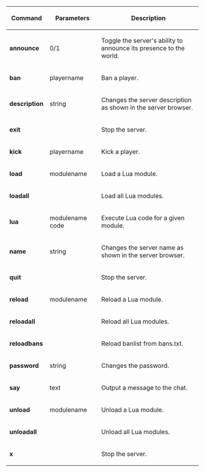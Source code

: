 {| class="wikitable"
!width="90" | '''Command'''
!width="140" | Parameters
!width="400" | Description
|-
| '''announce'''||0/1||Toggle the server's ability to announce its presence to the world.
|-
| '''ban'''||playername||Ban a player.
|-
| '''description'''||string||Changes the server description as shown in the server browser.
|-
| '''exit'''||||Stop the server.
|-
| '''kick'''||playername||Kick a player.
|-
| '''load'''||modulename||Load a Lua module.
|-
| '''loadall'''||||Load all Lua modules.
|-
| '''lua'''||modulename code||Execute Lua code for a given module.
|-
| '''name'''||string||Changes the server name as shown in the server browser.
|-
| '''quit'''||||Stop the server.
|-
| '''reload'''||modulename||Reload a Lua module.
|-
| '''reloadall'''||||Reload all Lua modules.
|-
| '''reloadbans'''||||Reload banlist from bans.txt.
|-
| '''password'''||string||Changes the password.
|-
| '''say'''||text||Output a message to the chat.
|-
| '''unload'''||modulename||Unload a Lua module.
|-
| '''unloadall'''||||Unload all Lua modules.
|-
| '''x'''||||Stop the server.
|}
